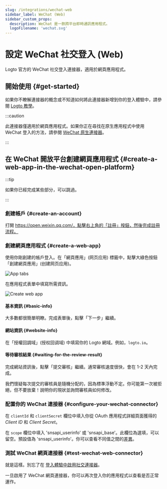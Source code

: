```yaml
---
slug: /integrations/wechat-web
sidebar_label: WeChat (Web)
sidebar_custom_props:
  description: WeChat 是一款跨平台即時通訊應用程式。
  logoFilename: 'wechat.svg'
---
```




# 設定 WeChat 社交登入 (Web)

Logto 官方的 WeChat 社交登入連接器，適用於網頁應用程式。

<GuideTip />

## 開始使用 \{#get-started}

如果你不瞭解連接器的概念或不知道如何將此連接器新增到你的登入體驗中，請參閱 [Logto 教學](/connectors/social-connectors)。

:::caution

此連接器僅適用於網頁應用程式。如果你正在尋找在原生應用程式中使用 WeChat 登入的方法，請參閱 [WeChat 原生連接器](/integrations/wechat-native)。

:::

## 在 WeChat 開放平台創建網頁應用程式 \{#create-a-web-app-in-the-wechat-open-platform}

:::tip

如果你已經完成某些部分，可以跳過。

:::

### 創建帳戶 \{#create-an-account}

打開 https://open.weixin.qq.com/，點擊右上角的「註冊」按鈕，然後完成註冊流程。

### 創建網頁應用程式 \{#create-a-web-app}

使用你剛創建的帳戶登入。在「網頁應用」(网页应用) 標籤中，點擊大綠色按鈕「創建網頁應用」(创建网页应用)。

<img src={appTabsImage} alt="App tabs" />

在應用程式表單中填寫所需資訊。

<img src={createWebAppImage} alt="Create web app" />

#### 基本資訊 \{#basic-info}

大多數都很簡單明瞭。完成表單後，點擊「下一步」繼續。

#### 網站資訊 \{#website-info}

在「授權回調域」(授权回调域) 中填寫你的 Logto 網域。例如，`logto.io`。

#### 等待審核結果 \{#waiting-for-the-review-result}

完成網站資訊後，點擊「提交審核」繼續。通常審核速度很快，會在 1-2 天內完成。

我們懷疑每次提交的審核員是隨機分配的，因為標準浮動不定。你可能第一次被拒絕，但不要放棄！說明你的現狀並詢問審核員如何修改。

### 配置你的 WeChat 連接器 \{#configure-your-wechat-connector}

在 `clientId` 和 `clientSecret` 欄位中填入你從 OAuth 應用程式詳細頁面獲得的 _Client ID_ 和 _Client Secret_。

在 `scope` 欄位中填入 'snsapi_userinfo' 或 'snsapi_base'。此欄位為選填，可以留空。預設值為 'snsapi_userinfo'。你可以查看不同值之間的[差異](https://developers.weixin.qq.com/doc/offiaccount/OA_Web_Apps/Wechat_webpage_authorization.html)。

### 測試 WeChat 網頁連接器 \{#test-wechat-web-connector}

就是這樣。別忘了在 [登入體驗中啟用社交連接器](/connectors/social-connectors/#enable-social-sign-in)。

一旦啟用了 WeChat 網頁連接器，你可以再次登入你的應用程式以查看是否正常運作。
